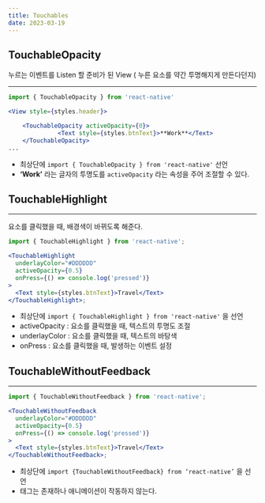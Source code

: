 ```yaml
---
title: Touchables
date: 2023-03-19
---
```


## TouchableOpacity

누르는 이벤트를 Listen 할 준비가 된 View ( 누른 요소를 약간 투명해지게 만든다던지)

---

```jsx
import { TouchableOpacity } from 'react-native'

<View style={styles.header}>

	<TouchableOpacity activeOpacity={0}>
	          <Text style={styles.btnText}>**Work**</Text>
	</TouchableOpacity>
...
```

- 최상단에 `import { TouchableOpacity } from 'react-native'` 선언
- **‘Work’** 라는 글자의 투명도를 `activeOpacity` 라는 속성을 주어 조절할 수 있다.

## TouchableHighlight

---

요소를 클릭했을 때, 배경색이 바뀌도록 해준다.

```jsx
import { TouchableHighlight } from 'react-native';

<TouchableHighlight
  underlayColor="#DDDDDD"
  activeOpacity={0.5}
  onPress={() => console.log('pressed')}
>
  <Text style={styles.btnText}>Travel</Text>
</TouchableHighlight>;
```

- 최상단에 `import { TouchableHighlight } from 'react-native'` 을 선언
- activeOpacity : 요소를 클릭했을 때, 텍스트의 투명도 조절
- underlayColor : 요소를 클릭했을 때, 텍스트의 바탕색
- onPress : 요소를 클릭했을 때, 발생하는 이벤트 설정

## TouchableWithoutFeedback

---

```jsx
import { TouchableWithoutFeedback } from 'react-native';

<TouchableWithoutFeedback
  underlayColor="#DDDDDD"
  activeOpacity={0.5}
  onPress={() => console.log('pressed')}
>
  <Text style={styles.btnText}>Travel</Text>
</TouchableWithoutFeedback>;
```

- 최상단에 `import {TouchableWithoutFeedback} from ‘react-native’` 을 선언
- 태그는 존재하나 애니메이션이 작동하지 않는다.

